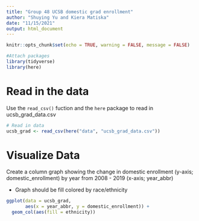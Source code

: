 ```yaml
---
title: "Group 48 UCSB domestic grad enrollment"
author: "Shuying Yu and Kiera Matiska"
date: "11/15/2021"
output: html_document
---
```


```r
knitr::opts_chunk$set(echo = TRUE, warning = FALSE, message = FALSE)

#Attach packages
library(tidyverse)
library(here)
```


# Read in the data

Use the `read_csv()` fuction and the `here` package to read in ucsb_grad_data.csv

```r
# Read in data
ucsb_grad <- read_csv(here("data", "ucsb_grad_data.csv"))
```

# Visualize Data

Create a column graph showing the change in domestic enrollment (y-axis; domestic_enrollment) by year from 2008 - 2019 (x-axis; year_abbr)

- Graph should be fill colored by race/ethnicity

```r
ggplot(data = ucsb_grad,
       aes(x = year_abbr, y = domestic_enrollment)) +
  geom_col(aes(fill = ethnicity))
```

